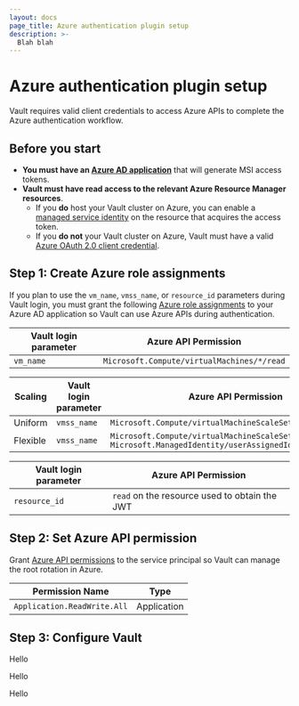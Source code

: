 ```yaml
---
layout: docs
page_title: Azure authentication plugin setup
description: >-
  Blah blah
---
```


# Azure authentication plugin setup

Vault requires valid client credentials to access Azure APIs to complete the
Azure authentication workflow.

## Before you start

- **You must have an [Azure AD application]** that will generate MSI access
  tokens.
- **Vault must have read access to the relevant Azure Resource Manager resources**.
  - If you **do** host your Vault cluster on Azure, you can enable a
    [managed service identity] on the resource that acquires the access token.
  - If you **do not** your Vault cluster on Azure, Vault must have a valid
    [Azure OAuth 2.0 client credential].

## Step 1: Create Azure role assignments

If you plan to use the `vm_name`, `vmss_name`, or `resource_id` parameters
during Vault login, you must grant the following [Azure role assignments] to
your Azure AD application so Vault can use Azure APIs during authentication.

<Tabs>
<Tab heading="Virtual machines">

Vault login parameter | Azure API Permission
--------------------- | --------------------
`vm_name`             | `Microsoft.Compute/virtualMachines/*/read`

</Tab>
<Tab heading="VM Scale Sets">


Scaling  | Vault login parameter | Azure API Permission
-------- | --------------------- | --------------------
Uniform  | `vmss_name`           | `Microsoft.Compute/virtualMachineScaleSets/*/read`
Flexible | `vmss_name`           | `Microsoft.Compute/virtualMachineScaleSets/*/read` `Microsoft.ManagedIdentity/userAssignedIdentities/*/read` |

</Tab>
<Tab heading="Managed Identity Services">

Vault login parameter | Azure API Permission
--------------------- | --------------------
`resource_id`         | `read` on the resource used to obtain the JWT

</Tab>
</Tabs>

## Step 2: Set Azure API permission

Grant [Azure API permissions] to the service principal so Vault can manage the
root rotation in Azure.

Permission Name             | Type       
--------------------------- | -----------
`Application.ReadWrite.All` | Application


## Step 3: Configure Vault

<Tabs>
<Tab heading="CLI">

Hello

</Tab>

<Tab heading="API">

Hello

</Tab>

<Tab heading="Vault UI">

Hello

</Tab>
</Tabs>





<!-- External link definitions -->

[Azure AD application]: https://learn.microsoft.com/entra/identity-platform/quickstart-register-app
[Azure OAuth 2.0 client credential]: https://learn.microsoft.com/entra/identity-platform/v2-oauth2-client-creds-grant-flow
[managed service identity]: https://learn.microsoft.com/entra/identity/managed-identities-azure-resources/
[Azure role assignments]: https://learn.microsoft.com/azure/role-based-access-control/overview#role-assignments
[Azure API permissions]: https://learn.microsoft.com/entra/identity-platform/permissions-consent-overview#types-of-permissions

[vmss-uniform]: https://learn.microsoft.com/en-us/azure/virtual-machine-scale-sets/virtual-machine-scale-sets-orchestration-modes#scale-sets-with-uniform-orchestration
[vmss-flex]: https://learn.microsoft.com/en-us/azure/virtual-machine-scale-sets/virtual-machine-scale-sets-orchestration-modes#scale-sets-with-flexible-orchestration
[managed-identities]: https://learn.microsoft.com/en-us/azure/active-directory/managed-identities-azure-resources/managed-identities-status
